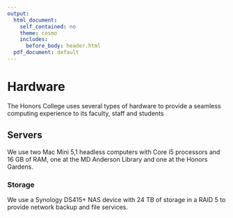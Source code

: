 ```yaml
---
output:
  html_document:
    self_contained: no
    theme: cosmo
    includes:
      before_body: header.html
  pdf_document: default
---
```


# Hardware
The Honors College uses several types of hardware to provide a seamless computing experience to its faculty, staff and students

## Servers
We use two Mac Mini 5,1 headless computers with Core i5 processors and 16 GB of RAM, one at the MD Anderson Library and one at the Honors Gardens. 

### Storage
We use a Synology DS415+ NAS device with 24 TB of storage in a RAID 5 to provide network backup and file services.